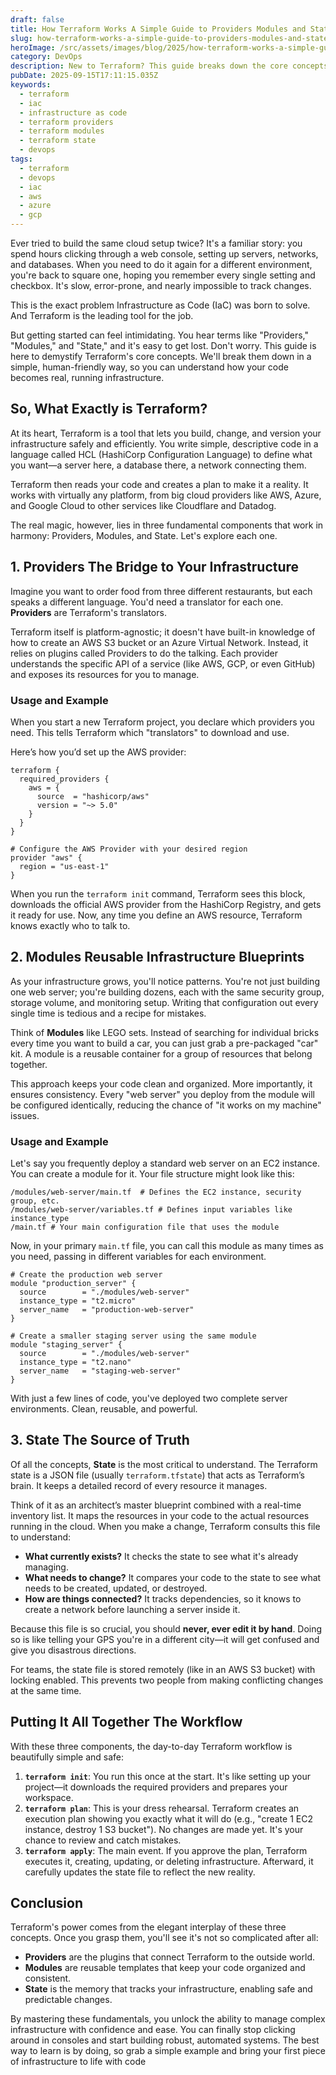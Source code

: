 ```yaml
---
draft: false
title: How Terraform Works A Simple Guide to Providers Modules and State
slug: how-terraform-works-a-simple-guide-to-providers-modules-and-state
heroImage: /src/assets/images/blog/2025/how-terraform-works-a-simple-guide-to-providers-modules-and-state.png
category: DevOps
description: New to Terraform? This guide breaks down the core concepts of Providers, Modules, and State. Understand how Terraform manages your infrastructure with simple explanations and examples.
pubDate: 2025-09-15T17:11:15.035Z
keywords:
  - terraform
  - iac
  - infrastructure as code
  - terraform providers
  - terraform modules
  - terraform state
  - devops
tags:
  - terraform
  - devops
  - iac
  - aws
  - azure
  - gcp
---
```


Ever tried to build the same cloud setup twice? It's a familiar story: you spend hours clicking through a web console, setting up servers, networks, and databases. When you need to do it again for a different environment, you're back to square one, hoping you remember every single setting and checkbox. It's slow, error-prone, and nearly impossible to track changes.

This is the exact problem Infrastructure as Code (IaC) was born to solve. And Terraform is the leading tool for the job.

But getting started can feel intimidating. You hear terms like "Providers," "Modules," and "State," and it's easy to get lost. Don't worry. This guide is here to demystify Terraform's core concepts. We'll break them down in a simple, human-friendly way, so you can understand how your code becomes real, running infrastructure.

## So, What Exactly is Terraform?

At its heart, Terraform is a tool that lets you build, change, and version your infrastructure safely and efficiently. You write simple, descriptive code in a language called HCL (HashiCorp Configuration Language) to define what you want—a server here, a database there, a network connecting them.

Terraform then reads your code and creates a plan to make it a reality. It works with virtually any platform, from big cloud providers like AWS, Azure, and Google Cloud to other services like Cloudflare and Datadog.

The real magic, however, lies in three fundamental components that work in harmony: Providers, Modules, and State. Let's explore each one.

## 1. Providers The Bridge to Your Infrastructure

Imagine you want to order food from three different restaurants, but each speaks a different language. You'd need a translator for each one. **Providers** are Terraform's translators.

Terraform itself is platform-agnostic; it doesn't have built-in knowledge of how to create an AWS S3 bucket or an Azure Virtual Network. Instead, it relies on plugins called Providers to do the talking. Each provider understands the specific API of a service (like AWS, GCP, or even GitHub) and exposes its resources for you to manage.

### Usage and Example

When you start a new Terraform project, you declare which providers you need. This tells Terraform which "translators" to download and use.

Here’s how you’d set up the AWS provider:

```hcl
terraform {
  required_providers {
    aws = {
      source  = "hashicorp/aws"
      version = "~> 5.0"
    }
  }
}

# Configure the AWS Provider with your desired region
provider "aws" {
  region = "us-east-1"
}
```

When you run the `terraform init` command, Terraform sees this block, downloads the official AWS provider from the HashiCorp Registry, and gets it ready for use. Now, any time you define an AWS resource, Terraform knows exactly who to talk to.

## 2. Modules Reusable Infrastructure Blueprints

As your infrastructure grows, you'll notice patterns. You're not just building one web server; you're building dozens, each with the same security group, storage volume, and monitoring setup. Writing that configuration out every single time is tedious and a recipe for mistakes.

Think of **Modules** like LEGO sets. Instead of searching for individual bricks every time you want to build a car, you can just grab a pre-packaged "car" kit. A module is a reusable container for a group of resources that belong together.

This approach keeps your code clean and organized. More importantly, it ensures consistency. Every "web server" you deploy from the module will be configured identically, reducing the chance of "it works on my machine" issues.

### Usage and Example

Let's say you frequently deploy a standard web server on an EC2 instance. You can create a module for it. Your file structure might look like this:

```
/modules/web-server/main.tf  # Defines the EC2 instance, security group, etc.
/modules/web-server/variables.tf # Defines input variables like instance_type
/main.tf # Your main configuration file that uses the module
```

Now, in your primary `main.tf` file, you can call this module as many times as you need, passing in different variables for each environment.

```hcl
# Create the production web server
module "production_server" {
  source        = "./modules/web-server"
  instance_type = "t2.micro"
  server_name   = "production-web-server"
}

# Create a smaller staging server using the same module
module "staging_server" {
  source        = "./modules/web-server"
  instance_type = "t2.nano"
  server_name   = "staging-web-server"
}
```

With just a few lines of code, you've deployed two complete server environments. Clean, reusable, and powerful.

## 3. State The Source of Truth

Of all the concepts, **State** is the most critical to understand. The Terraform state is a JSON file (usually `terraform.tfstate`) that acts as Terraform’s brain. It keeps a detailed record of every resource it manages.

Think of it as an architect’s master blueprint combined with a real-time inventory list. It maps the resources in your code to the actual resources running in the cloud. When you make a change, Terraform consults this file to understand:

- **What currently exists?** It checks the state to see what it's already managing.
- **What needs to change?** It compares your code to the state to see what needs to be created, updated, or destroyed.
- **How are things connected?** It tracks dependencies, so it knows to create a network before launching a server inside it.

Because this file is so crucial, you should **never, ever edit it by hand**. Doing so is like telling your GPS you're in a different city—it will get confused and give you disastrous directions.

For teams, the state file is stored remotely (like in an AWS S3 bucket) with locking enabled. This prevents two people from making conflicting changes at the same time.

## Putting It All Together The Workflow

With these three components, the day-to-day Terraform workflow is beautifully simple and safe:

1.  **`terraform init`**: You run this once at the start. It's like setting up your project—it downloads the required providers and prepares your workspace.
2.  **`terraform plan`**: This is your dress rehearsal. Terraform creates an execution plan showing you exactly what it will do (e.g., "create 1 EC2 instance, destroy 1 S3 bucket"). No changes are made yet. It's your chance to review and catch mistakes.
3.  **`terraform apply`**: The main event. If you approve the plan, Terraform executes it, creating, updating, or deleting infrastructure. Afterward, it carefully updates the state file to reflect the new reality.

## Conclusion

Terraform's power comes from the elegant interplay of these three concepts. Once you grasp them, you'll see it's not so complicated after all:

- **Providers** are the plugins that connect Terraform to the outside world.
- **Modules** are reusable templates that keep your code organized and consistent.
- **State** is the memory that tracks your infrastructure, enabling safe and predictable changes.

By mastering these fundamentals, you unlock the ability to manage complex infrastructure with confidence and ease. You can finally stop clicking around in consoles and start building robust, automated systems. The best way to learn is by doing, so grab a simple example and bring your first piece of infrastructure to life with code
